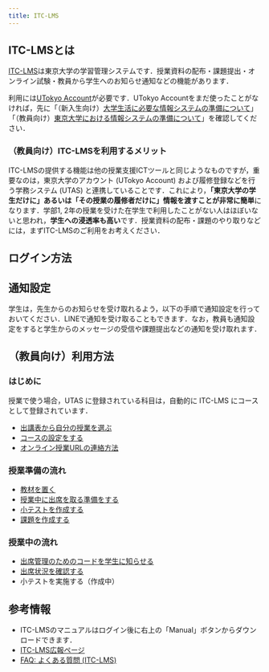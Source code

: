 ```yaml
---
title: ITC-LMS
---
```



## ITC-LMSとは

[ITC-LMS](https://itc-lms.ecc.u-tokyo.ac.jp/)は東京大学の学習管理システムです．授業資料の配布・課題提出・オンライン試験・教員から学生へのお知らせ通知などの機能があります．

利用には[UTokyo Account](/utokyo_account/)が必要です．UTokyo Accountをまだ使ったことがなければ，先に「（新入生向け）[大学生活に必要な情報システムの準備について](/oc/)」「（教員向け）[東京大学における情報システムの準備について](/faculty_members)」を確認してください．

### （教員向け）ITC-LMSを利用するメリット

ITC-LMSの提供する機能は他の授業支援ICTツールと同じようなものですが，重要なのは，東京大学のアカウント (UTokyo Account) および履修登録などを行う学務システム (UTAS) と連携していることです．これにより，**「東京大学の学生だけに」あるいは「その授業の履修者だけに」情報を渡すことが非常に簡単**になります．学部1, 2年の授業を受けた在学生で利用したことがない人はほぼいないと思われ，**学生への浸透率も高い**です．授業資料の配布・課題のやり取りなどには，まずITC-LMSのご利用をお考えください．

## ログイン方法

<Login />

## 通知設定

学生は，先生からのお知らせを受け取れるよう，以下の手順で通知設定を行っておいてください．LINEで通知を受け取ることもできます．なお，教員も通知設定をすると学生からのメッセージの受信や課題提出などの通知を受け取れます．

<SetupNotification />

## （教員向け）利用方法

### はじめに

授業で使う場合，UTAS に登録されている科目は，自動的に ITC-LMS にコースとして登録されています．

- [出講表から自分の授業を選ぶ](/lms_lecturers/timetable)
- [コースの設定をする](/lms_lecturers/course_settings)
- [オンライン授業URLの連絡方法](/faculty_members/url)

### 授業準備の流れ
- [教材を置く](/lms_lecturers/course_materials)
- [授業中に出席を取る準備をする](/lms_lecturers/prepare_attendances)
- [小テストを作成する](/lms_lecturers/prepare_quizzes)
- [課題を作成する](/lms_lecturers/assignments)

### 授業中の流れ
- [出席管理のためのコードを学生に知らせる](/lms_lecturers/attendances)
- [出席状況を確認する](/lms_lecturers/view_attendances)
- 小テストを実施する（作成中）

## 参考情報
* ITC-LMSのマニュアルはログイン後に右上の「Manual」ボタンからダウンロードできます．
* <a href="https://www.ecc.u-tokyo.ac.jp/itc-lms/">ITC-LMS広報ページ</a>
* <a href="https://www.ecc.u-tokyo.ac.jp/itc-lms/faq.html">FAQ: よくある質問 (ITC-LMS)</a>

